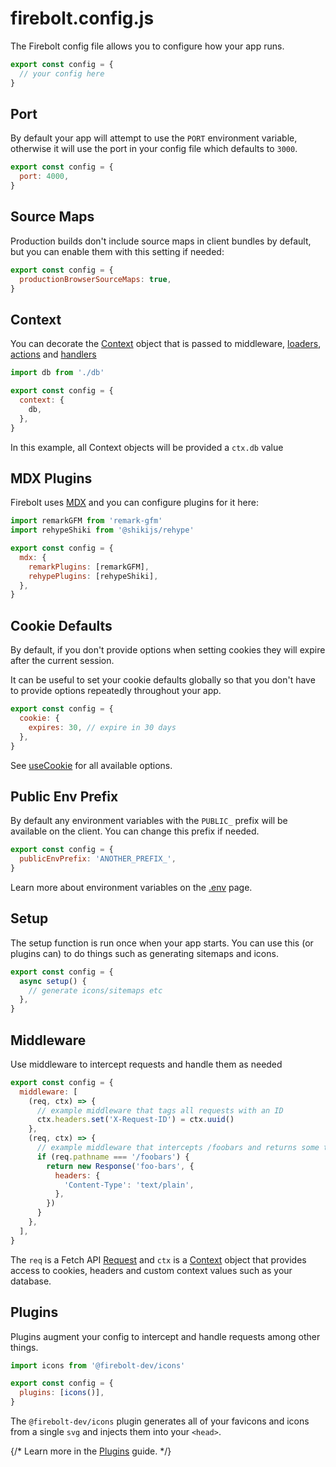 <Meta
  title='Reference: firebolt.config.js'
  description='API Reference for the firebolt config file.'
/>

# firebolt.config.js

The Firebolt config file allows you to configure how your app runs.

```jsx title='firebolt.config.js' lineNumbers
export const config = {
  // your config here
}
```

## Port

By default your app will attempt to use the `PORT` environment variable, otherwise it will use the port in your config file which defaults to `3000`.

```jsx title='firebolt.config.js' lineNumbers
export const config = {
  port: 4000,
}
```

## Source Maps

Production builds don't include source maps in client bundles by default, but you can enable them with this setting if needed:

```jsx title='firebolt.config.js' lineNumbers
export const config = {
  productionBrowserSourceMaps: true,
}
```

## Context

You can decorate the [Context](/docs/ref/context) object that is passed to middleware, [loaders](/docs/loaders), [actions](/docs/actions) and [handlers](/docs/ref/handler.js)

```jsx title='firebolt.config.js' lineNumbers
import db from './db'

export const config = {
  context: {
    db,
  },
}
```

In this example, all Context objects will be provided a `ctx.db` value

## MDX Plugins

Firebolt uses [MDX](https://mdxjs.com/) and you can configure plugins for it here:

```jsx title='firebolt.config.js' lineNumbers
import remarkGFM from 'remark-gfm'
import rehypeShiki from '@shikijs/rehype'

export const config = {
  mdx: {
    remarkPlugins: [remarkGFM],
    rehypePlugins: [rehypeShiki],
  },
}
```

## Cookie Defaults

By default, if you don't provide options when setting cookies they will expire after the current session.

It can be useful to set your cookie defaults globally so that you don't have to provide options repeatedly throughout your app.

```jsx title='firebolt.config.js' lineNumbers
export const config = {
  cookie: {
    expires: 30, // expire in 30 days
  },
}
```

See [useCookie](/docs/ref/useCookie) for all available options.

## Public Env Prefix

By default any environment variables with the `PUBLIC_` prefix will be available on the client. You can change this prefix if needed.

```jsx title='firebolt.config.js' lineNumbers
export const config = {
  publicEnvPrefix: 'ANOTHER_PREFIX_',
}
```

Learn more about environment variables on the [.env](/docs/ref/env) page.

## Setup

The setup function is run once when your app starts. You can use this (or plugins can) to do things such as generating sitemaps and icons.

```jsx title='firebolt.config.js' lineNumbers
export const config = {
  async setup() {
    // generate icons/sitemaps etc
  },
}
```

## Middleware

Use middleware to intercept requests and handle them as needed

```jsx title='firebolt.config.js' lineNumbers
export const config = {
  middleware: [
    (req, ctx) => {
      // example middleware that tags all requests with an ID
      ctx.headers.set('X-Request-ID') = ctx.uuid()
    },
    (req, ctx) => {
      // example middleware that intercepts /foobars and returns some text
      if (req.pathname === '/foobars') {
        return new Response('foo-bars', {
          headers: {
            'Content-Type': 'text/plain',
          },
        })
      }
    },
  ],
}
```

The `req` is a Fetch API [Request](https://developer.mozilla.org/en-US/docs/Web/API/Request) and `ctx` is a [Context](/docs/ref/context) object that provides access to cookies, headers and custom context values such as your database.

## Plugins

Plugins augment your config to intercept and handle requests among other things.

```jsx title='firebolt.config.js' lineNumbers
import icons from '@firebolt-dev/icons'

export const config = {
  plugins: [icons()],
}
```

The `@firebolt-dev/icons` plugin generates all of your favicons and icons from a single `svg` and injects them into your `<head>`.

{/* Learn more in the [Plugins](/docs/guides/plugins) guide. */}
